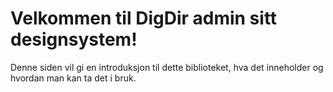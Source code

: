 
<Meta title="Generelt/Introduksjon" />

# Velkommen til DigDir admin sitt designsystem!

Denne siden vil gi en introduksjon til dette biblioteket, hva det inneholder og hvordan man kan ta det i bruk.
